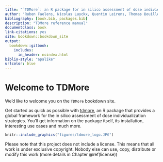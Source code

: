 ```yaml
--- 
title: "`TDMore`: an R package for in silico assessment of dose individualization strategies"
author: "Ruben Faelens, Nicolas Luyckx, Quentin Leirens, Thomas Bouillon"
bibliography: [book.bib, packages.bib]
description: "TDMore reference manual"
documentclass: book
link-citations: yes
site: bookdown::bookdown_site
output: 
  bookdown::gitbook:
    includes:
      in_header: noindex.html
biblio-style: "apalike"
urlcolor: blue
---
```


# Welcome to TDMore {-}

We'd like to welcome you on the `TDMore` bookdown site.

Get started as quick as possible with [tdmore](https://github.com/tdmore-dev/tdmore), an R package that provides a global framework for the in silico assessment of dose individualization strategies. You'll get information on the package itself, its installation, interesting use cases and much more.

```r
knitr::include_graphics("figures/tdmore_logo.JPG")
```

Please note that this project does not include a license. This means that all work is under exclusive copyright. Nobody else can use, copy, distribute or modify this work (more details in Chapter \@ref(license))
